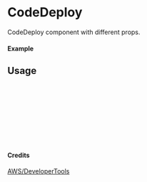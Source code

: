 
<Meta of={CodeDeploy} title="AWS/DeveloperTools/CodeDeploy" />

# CodeDeploy

CodeDeploy component with different props.

#### Example

<Canvas of={CodeDeploy.Primary} />

## Usage

```ts
import { CodeDeploy } from "yadl-ui";

const Example = () => {
  return (
      <CodeDeploy />
  );
};

export default Example;
```

#### Credits
[AWS/DeveloperTools](https://aws-icons.com/)
